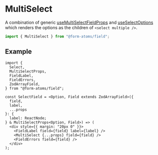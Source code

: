 
<Meta title="components/MultiSelect" of={MultiSelectStories} />

# MultiSelect

A combination of generic [useMultiSelectFieldProps](?path=/docs/hooks-usemultiselectfieldprops--docs) and [useSelectOptions](?path=/docs/hooks-useselectoptions--docs)
which renders the options as the children of `<select multiple />`.

```ts
import { MultiSelect } from "@form-atoms/field";
```

## Example

```tsx
import {
  Select,
  MultiSelectProps,
  FieldLabel,
  FieldErrors,
  ZodArrayField,
} from "@form-atoms/field";

const SelectField = <Option, Field extends ZodArrayField>({
  field,
  label,
  ...props
}: {
  label: ReactNode;
} & MultiSelectProps<Option, Field>) => (
  <div style={{ margin: "20px 0" }}>
    <FieldLabel field={field} label={label} />
    <MultiSelect {...props} field={field} />
    <FieldErrors field={field} />
  </div>
);
```

<Stories />

